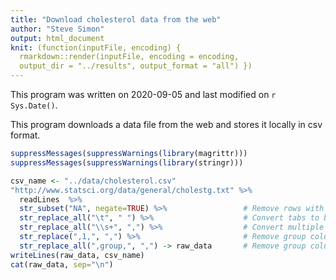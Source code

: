 ```yaml
---
title: "Download cholesterol data from the web"
author: "Steve Simon"
output: html_document
knit: (function(inputFile, encoding) {
  rmarkdown::render(inputFile, encoding = encoding,
  output_dir = "../results", output_format = "all") })  
---
```


This program was written on 2020-09-05 and last modified on `r Sys.Date()`.

This program downloads a data file from the web and stores it locally in csv format.

```r
suppressMessages(suppressWarnings(library(magrittr)))
suppressMessages(suppressWarnings(library(stringr)))
```

```r
csv_name <- "../data/cholesterol.csv"
"http://www.statsci.org/data/general/cholestg.txt" %>%
  readLines  %>%
  str_subset("NA", negate=TRUE) %>%                 # Remove rows with missing data
  str_replace_all("\t", " ") %>%                    # Convert tabs to blanks
  str_replace_all("\\s+", ",") %>%                  # Convert multiple blanks to commas
  str_replace(",1,", ",") %>%                       # Remove group column
  str_replace_all(",group,", ",") -> raw_data       # Remove group column name
writeLines(raw_data, csv_name)
cat(raw_data, sep="\n")
```
